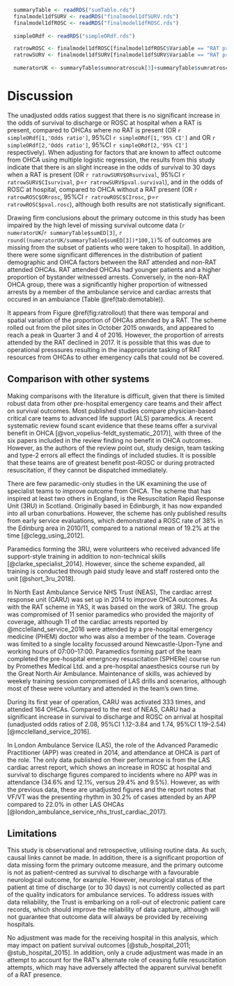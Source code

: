 ```r

  summaryTable <- readRDS("sumTable.rds")
  finalmodel1dfSURV <- readRDS("finalmodel1dfSURV.rds")
  finalmodel1dfROSC <- readRDS("finalmodel1dfROSC.rds")
  
  simpleORdf <- readRDS("simpleORdf.rds")

  ratrowROSC <- finalmodel1dfROSC[finalmodel1dfROSC$Variable == "RAT present",]
  ratrowSURV <- finalmodel1dfSURV[finalmodel1dfSURV$Variable == "RAT present",]
  
  numeratorUK <- summaryTable$sumnoratroscuk[3]+summaryTable$sumratroscuk[3]+summaryTable$sumnoratnoroscuk[3]+summaryTable$sumratnoroscuk[3]

```

# Discussion
The unadjusted odds ratios suggest that there is no significant increase in the odds of survival to discharge or ROSC at hospital when a RAT is present, compared to OHCAs where no RAT is present (OR `r simpleORdf[1,'Odds ratio']`, 95%CI `r simpleORdf[1,'95% CI']` and OR `r simpleORdf[2,'Odds ratio']`, 95%CI `r simpleORdf[2,'95% CI']` respectively). When adjusting for factors that are known to affect outcome from OHCA using multiple logistic regression, the results from this study indicate that there is an slight increase in the odds of survival to 30 days when a RAT is present (OR `r ratrowSURV$ORsurvival`, 95%CI `r ratrowSURV$CIsurvival`, p=`r ratrowSURV$pval.survival`), and in the odds of ROSC at hospital, compared to OHCA without a RAT present (OR `r ratrowROSC$ORrosc`, 95%CI `r ratrowROSC$CIrosc`, p=`r ratrowROSC$pval.rosc`), although both results are not statistically significant.

Drawing firm conclusions about the primary outcome in this study has been impaired by the high level of missing survival outcome data (`r numeratorUK`/`r summaryTable$sumED[3]`, `r round((numeratorUK/summaryTable$sumED[3])*100,1)`% of outcomes are missing from the subset of patients who were taken to hospital). In addition, there were some significant differences in the distribution of patient demographic and OHCA factors between the RAT attended and non-RAT attended OHCAs. RAT attended OHCAs had younger patients and a higher proportion of bystander witnessed arrests. Conversely, in the non-RAT OHCA group, there was a significantly higher proportion of witnessed arrests by a member of the ambulance service and cardiac arrests that occured in an ambulance (Table \@ref(tab:demotable)).

It appears from Figure \@ref(fig:ratrollout) that there was temporal and spatial variation of the proportion of OHCAs attended by a RAT. The scheme rolled out from the pilot sites in October 2015 onwards, and appeared to reach a peak in Quarter 3 and 4 of 2016. However, the proportion of arrests attended by the RAT declined in 2017. It is possible that this was due to operational presssures resulting in the inappropriate tasking of RAT resources from OHCAs to other emergency calls that could not be covered.

## Comparison with other systems
Making comparisons with the literature is difficult, given that there is limited robust data from other pre-hospital emergency care teams and their affect on survival outcomes. Most published studies compare physician-based critical care teams to advanced life support (ALS) paramedics. A recent systematic review found scant evidence that these teams offer a survival benefit in OHCA [@von_vopelius-feldt_systematic_2017)], with three of the six papers included in the review finding no benefit in OHCA outcomes. However, as the authors of the review point out, study design, team tasking and type-2 errors all effect the findings of included studies. It is possible that these teams are of greatest benefit post-ROSC or during protracted resuscitation, if they cannot be dispatched immediately.

There are few paramedic-only studies in the UK examining the use of specialist teams to improve outcome from OHCA. The scheme that has inspired at least two others in England, is the Resuscitation Rapid Response Unit (3RU) in Scotland. Originally based in Edinburgh, it has now expanded into all urban conurbations. However, the scheme has only published results from early service evaluations, which demonstrated a ROSC rate of 38% in the Edinburg area in 2010/11, compared to a national mean of 19.2% at the time [@clegg_using_2012].

Paramedics forming the 3RU, were volunteers who received advanced life support-style training in addition to non-technical skills [@clarke_specialist_2014]. However, since the scheme expanded, all training is conducted through paid study leave and staff rostered onto the unit [@short_3ru_2018].

In North East Ambulance Service NHS Trust (NEAS), The cardiac arrest response unit (CARU) was set up in 2014 to improve OHCA outcomes. As with the RAT scheme in YAS, it was based on the work of 3RU. The group was compromised of 11 senior paramedics who provided the majority of coverage, although 11 of the cardiac arrests reported by @mcclelland_service_2016 were attended by a pre-hospital emergency medicine (PHEM) doctor who was also a member of the team. Coverage was limited to a single locality focussed around Newcastle-Upon-Tyne and working hours of 07:00--17:00. Paramedics forming part of the team completed the pre-hospital emergncey resuscitation (SPHERe) course run by Promethes Medical Ltd. and a pre-hospital anaesthesics course run by the Great North Air Ambulance. Maintenance of skills, was achieved by weekely training session compromised of LAS drills and scenarios, although most of these were voluntary and attended in the team's own time. 

During its first year of operation, CARU was activated 333 times, and attended 164 OHCAs. Compared to the rest of NEAS, CARU had a significant increase in survival to discharge and ROSC on arrival at hospital (unadjusted odds ratios of 2.08, 95%CI 1.12--3.84 and 1.74, 95%CI 1.19--2.54) [@mcclelland_service_2016]. 

In London Ambulance Service (LAS), the role of the Advanced Paramedic Practitioner (APP) was created in 2014, and attendance at OHCA is part of the role. The only data published on their performance is from the LAS cardiac arrest report, which shows an increase in ROSC at hospital and survival to discharge figures compared to incidents where no APP was in attendance (34.6% and 12.1%, versus 29.4% and 9.5%). However, as with the previous data, these are unadjusted figures and the report notes that VF/VT was the presenting rhythm in 30.2% of cases attended by an APP compared to 22.0% in other LAS OHCAs [@london_ambulance_service_nhs_trust_cardiac_2017].


## Limitations

This study is observational and retrospective, utilising routine data. As such, causal links cannot be made. In addition, there is a significant proportion of data missing form the primary outcome measure, and the primary outcome is not as patient-centred as survival to discharge with a favourable neurological outcome, for example. However, neurological status of the patient at time of discharge (or to 30 days) is not currently collected as part of the quality indicators for ambulance services. To address issues with data reliability, the Trust is embarking on a roll-out of electronic patient care records, which should improve the reliability of data capture, although will not guarantee that outcome data will always be provided by receiving hospitals.

No adjustment was made for the receiving hospital in this analysis, which may impact on patient survival outcomes [@stub_hospital_2011; @stub_hospital_2015]. In addition, only a crude adjustment was made in an attempt to account for the RAT's alternate role of ceasing futile resuscitation attempts, which may have adversely affected the apparent survival benefit of a RAT presence.
